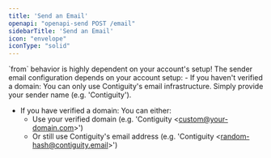 ```yaml
---
title: 'Send an Email'
openapi: "openapi-send POST /email"
sidebarTitle: 'Send an Email'
icon: "envelope"
iconType: "solid"
---
```


<Warning>
`from` behavior is highly dependent on your account's setup!
</Warning>

<Info>
The sender email configuration depends on your account setup:
- If you haven't verified a domain: You can only use Contiguity's email infrastructure. Simply provide your sender name (e.g. 'Contiguity').

- If you have verified a domain: You can either:
  - Use your verified domain (e.g. 'Contiguity \<custom@your-domain.com\>')
  - Or still use Contiguity's email address (e.g. 'Contiguity \<random-hash@contiguity.email\>')
</Info>


<Snippet />